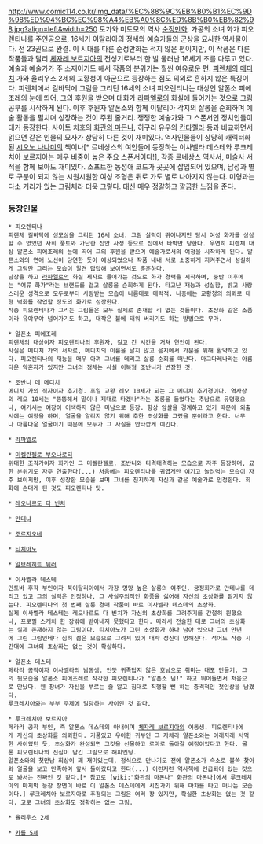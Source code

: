 http://www.comic114.co.kr/img_data/%EC%88%9C%EB%B0%B1%EC%9D%98%ED%94%BC%EC%98%A4%EB%A0%8C%ED%8B%B0%EB%82%98.jpg?align=left&width=250
토가와 미토모의 역사 [[순정만화]]. 
가공의 소녀 화가 피오렌티나를 주인공으로, 16세기 이탈리아의 정세와 예술가들의 군상을 묘사한 역사물이다. 전 23권으로 완결.
이 시대를 다룬 순정만화는 적지 않은 편이지만, 이 작품은 다른 작품들과 달리 [[체자레 보르지아]]의 전성기로부터 한 발 물러난 16세기 초를 다루고 있다. 예술과 예술가가 주 소재이기도 해서 작품의 분위기는 훨씬 여유로운 편. [[피렌체]]의 [[메디치]] 가와 율리우스 2세의 교황청이 아군으로 등장하는 점도 의외로 흔하지 않은 특징이다.
피렌체에서 길바닥에 그림을 그리던 16세의 소녀 피오렌티나는 대상인 알폰소 피에조레의 눈에 띄어, 그의 후원을 받으며 대화가 [[라파엘로]]의 화실에 들어가는 것으로 그림 공부를 시작하게 된다. 이후 후원자 알폰소와 함께 이탈리아 각지의 살롱을 순회하며 예술 활동을 펼치며 성장하는 것이 주된 줄거리. 쟁쟁한 예술가와 그 스폰서인 정치인들이 대거 등장한다. 사이토 치호의 [[화관의 마돈나]], 히구리 유우의 [[칸타렐라]] 등과 비교하면서 읽으면 같은 인물의 묘사가 상당히 다른 것이 재미있다. 역사인물들이 상당히 캐릭터화된 [[시오노 나나미]]의 책이나[* 르네상스의 여인들에 등장하는 이사벨라 데스테와 루크레치아 보르지아는 매우 비중이 높은 주요 스폰서이다!], 각종 르네상스 역사서, 미술사 서적을 함께 보아도 재미있다.
소프트한 동성애 코드가 곳곳에 삽입되어 있으며, 남성과 별로 구분이 되지 않는 시원시원한 여성 조형은 뒤로 가도 별로 나아지지 않는다. 미형과는 다소 거리가 있는 그림체라 더욱 그렇다. 대신 매우 정갈하고 깔끔한 느낌을 준다.


=== 등장인물 ===

 * 피오렌티나
 피렌체 길바닥에 성모상을 그리던 16세 소녀. 그림 실력이 뛰어나지만 당시 여성 화가를 상상할 수 없었던 사회 풍토와 가난한 집안 사정 등으로 집에서 타박만 당한다. 우연히 피렌체 대상 알폰소 피에조레의 눈에 띄어 그의 후원을 받으며 예술가로서의 여정을 시작하게 된다. 알폰소와의 연애 노선이 당연한 듯이 예상되었으나 작품 내내 서로 소중하게 지켜주면서 성실하게 그림만 그리는 모습이 일견 답답해 보이면서도 훈훈하다.
 남장을 하고 [[라파엘로]]의 화실 제자로 들어가는 것으로 화가 경력을 시작하며, 중반 이후에는 "여류 화가"라는 브랜드를 걸고 살롱을 순회하게 된다. 타고난 재능과 성실함, 밝고 사랑스러운 성격으로 모두로부터 사랑받는 모습이 나름대로 매력적. 나중에는 교황청의 의뢰로 대형 벽화를 작업할 정도의 화가로 성장한다.
 작중 피오렌티나가 그리는 그림들은 모두 실제로 존재할 리 없는 것들이다. 초상화 같은 소품이라 유야무야 넘어가기도 하고, 대작은 불에 태워 버리기도 하는 방법으로 무마.

 * 알폰소 피에조레
 피렌체의 대상이자 피오렌티나의 후원자. 길고 긴 시간을 거쳐 연인이 된다.
 사실은 메디치 가의 서자로, 메디치의 이름을 달지 않고 음지에서 가문을 위해 활약하고 있다. 피오렌티나의 재능을 매우 아껴 그녀를 데리고 살롱 순회를 떠난다. 마그다레나라는 아름다운 약혼자가 있지만 그녀의 정체는 사실 이복형 조반니가 변장한 것.

 * 조반니 데 메디치
 메디치 가의 적자이자 추기경. 후일 교황 레오 10세가 되는 그 메디치 추기경이다. 역사상의 레오 10세는 "뚱뚱해서 말이나 제대로 타겠나"라는 조롱을 들었다는 추남으로 유명했으나, 여기서는 여장이 어색하지 않은 미남으로 등장. 항상 암살을 경계하고 있기 때문에 외출시에는 여장을 하며, 얼굴을 알리지 않기 위해 추한 초상화를 그렸을 뿐이라고 한다. 너무나 아름다운 얼굴이기 때문에 모두가 그 사실을 안타깝게 여긴다.


 * [[라파엘로]]

 * [[미켈란젤로 부오나로티]]
 위대한 조각가이자 화가인 그 미켈란젤로. 조반니와 티격태격하는 모습으로 자주 등장하며, 묘한 분위기도 자주 연출한다(...) 처음에는 피오렌티나를 귀엽게만 여기고 놀려먹는 모습이 자주 보이지만, 이후 성장한 모습을 보며 그녀를 진지하게 자신과 같은 예술가로 인정한다. 회화에 손대게 된 것도 피오렌티나 탓.

 * [[레오나르도 다 빈치]]

 * [[만테냐]]

 * [[조르지오네]]

 * [[티치아노]]

 * [[알브레히트 뒤러]]

 * 이사벨라 데스테
 만토바 후작 부인이자 북이탈리아에서 가장 명망 높은 살롱의 여주인. 궁정화가로 만테냐를 데리고 있고 그의 실력은 인정하나, 그 사실주의적인 화풍을 싫어해 자신의 초상화를 맡기지 않는다. 피오렌티나의 첫 번째 살롱 경매 작품이 바로 이사벨라 데스테의 초상화.
 실제 이사벨라 데스테는 레오나르도 다 빈치가 자신의 초상화를 그려주기를 간절히 원했으나, 프로필 스케치 한 장밖에 받아내지 못했다고 한다. 따라서 전술한 대로 그녀의 초상화는 실제 존재하지 않는 그림이다. 티치아노가 그린 초상화가 하나 남아 있으나 그녀 만년에 그린 그림인데다 심히 젊은 모습으로 그려져 있어 대략 정신이 멍해진다. 적어도 작중 시간대에 그녀의 초상화는 없는 것이 확실하다.

 * 알폰소 데스테
 페라라 공작이자 이사벨라의 남동생. 언뜻 귀족답지 않은 호남으로 취미는 대포 만들기. 그의 뒷모습을 알폰소 피에조레로 착각한 피오렌티나가 "알폰소 님!" 하고 뛰어들면서 처음으로 만났다. 웬 창녀가 자신을 부르는 줄 알고 침대로 직행할 뻔 하는 충격적인 첫인상을 남겼다.
 루크레치아와는 부부 주제에 밀당하는 사이인 것 같다.

 * 루크레치아 보르지아
 페라라 공작 부인, 즉 알폰소 데스테의 아내이며 [[체자레 보르지아]]의 여동생. 피오렌티나에게 자신의 초상화를 의뢰한다. 기품있고 우아한 귀부인 그 자체라 알폰소와는 이래저래 서먹한 사이였던 듯, 초상화가 완성되면 그것을 선물하고 로마로 돌아갈 예정이었다고 한다. 물론 피오렌티나의 진심이 담긴 그림으로 해피엔딩.
 알폰소와의 첫만남 회상이 꽤 재미있는데, 정식으로 만나기도 전에 알폰소가 숙소로 불쑥 찾아와 얼굴을 보고 만족하며 앞서 돌아갔다고 한다(...) 이런저런 역사책에 언급되어 있는 것으로 봐서는 진짜인 것 같다.[* 참고로 [wiki:"화관의 마돈나" 화관의 마돈나]에서 루크레치아의 마지막 등장 장면이 바로 이 알폰소 데스테에게 시집가기 위해 마차를 타고 떠나는 모습이다.] 루크레치아 보르지아로 추정되는 그림은 여러 장 있지만, 확실한 초상화는 없는 것 같다. 고로 그녀의 초상화도 정확히는 없는 그림.

 * 율리우스 2세

 * [[카를 5세]]

